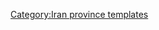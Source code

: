 {{Navbox
|name    = Hormozgan Province
|title   = [[File:Flag of Iran.svg|30px]] [[霍爾木茲甘省]]
|state      = {{{state|autocollapse}}}
|listclass = hlist
|image   = [[File:Hormozgan in Iran.svg|150px]]

|group1  ='''[[首都]]''' 
|list1   =
* [[阿巴斯港]] 

|group2  ='''[[县 (伊朗)]]''' and '''[[伊朗城市列表]]'''
|list2   ={{Navbox subgroup|evenodd=swap

| group1 = {{tsl|en|Abumusa County||Abumusa County}}
| list1  =
* {{tsl|en|Abu Musa, Iran||Abu Musa}}
| group2 = {{tsl|en|Bandar Abbas County||Bandar Abbas County}}
| list2  =
* [[阿巴斯港]]
* {{tsl|en|Fin, Iran||Fin}}
|group3  = {{tsl|en|Bandar Lengeh County||Bandar Lengeh County}}
|list3   =
* [[恰拉克港]]
* [[倫格港]]
* [[基什 (伊朗)]]
* {{tsl|en|Kong, Iran||Kong}}
| group4 = {{tsl|en|Bashagard County||Bashagard County}}
| list4 =
* {{tsl|en|Sardasht, Hormozgan||Sardasht}}
| group5 = {{tsl|en|Bastak County||Bastak County}}
| list5  =
* [[巴斯塔克]]
* {{tsl|en|Jenah||Jenah}}
* {{tsl|en|Kukherd||Kukherd}}
| group6 = {{tsl|en|Hajjiabad County||Hajjiabad County}}
| list6  =
* {{tsl|en|Fareghan||Fareghan}}
* {{tsl|en|Hajjiabad, Hormozgan||Hajjiabad}}
| group7 = {{tsl|en|Jask County||Jask County}}
| list7  =
* [[賈斯克]]
| group8 = {{tsl|en|Khamir County||Khamir County}}
| list8  =
* {{tsl|en|Bandar Khamir||Bandar Khamir}}
* {{tsl|en|Ruydar||Ruydar}}
| group9 = {{tsl|en|Minab County||Minab County}}
| list9  =
* {{tsl|en|Hasht Bandi||Hasht Bandi}}
* [[米納卜]]
* {{tsl|en|Senderk||Senderk}}
* {{tsl|en|Sirik, Iran||Sirik}}
| group10 = {{tsl|en|Parsian County||Parsian County}}
| list10  =
* {{tsl|en|Parsian, Iran||Parsian}}
| group11 = {{tsl|en|Qeshm County||Qeshm County}}
| list11  =
* [[德爾格萬]]
* [[霍爾木茲 (伊朗)]]
* [[格什姆]]
* {{tsl|en|Suza, Iran||Suza}}
| group12 = {{tsl|en|Rudan County||Rudan County}}
| list12  =
* [[代赫巴雷茲]]
* {{tsl|en|Ziarat-e Ali||Ziarat-e Ali}}
}}

|group4  ='''[[旅游]]'''
|list4   =
* {{tsl|en|Boz Dam||Boz Dam}}
* {{tsl|en|Caravanserai||Caravanserai}} of Bastak
* {{tsl|en|Castle of Aamaj||Castle of Aamaj}}
* {{tsl|en|Castle of Siba||Castle of Siba}} 
* {{tsl|en|Dariush Grand Hotel||Dariush Grand Hotel}}
* {{tsl|en|Dasak Mountain||Dasak Mountain}}
* {{tsl|en|Fort of Our Lady of the Conception||Fort of Our Lady of the Conception}}
* {{tsl|en|Geno Biosphere Reserve||Geno Biosphere Reserve}}
* {{tsl|en|Hara forests||Hara forests}} of Qeshm
* {{tsl|en|Harireh||Harireh}}
* Hindu Temple, Bandar Abbas 
* {{tsl|en|The Historic Bath of Siba||The Historic Bath of Siba}}
* {{tsl|en|Khe Aab Mountain||Khe Aab Mountain}}
* [[基什岛]]
** {{tsl|en|Greek Ship||Greek Ship}}
* [[Lashtan Castle]], Bandar Lengeh
* {{tsl|en|Mehran River||Mehran River}}
* {{tsl|en|Nakh Mountain||Nakh Mountain}}
* {{tsl|en|Paraw Kukherd||Paraw Kukherd}}
* Portuguese Castle, Qeshm Island
* {{tsl|en|Takhti Stadium (Bandar Abbas)||Takhti Stadium}}
* {{tsl|en|Terenah||Terenah}}
* {{tsl|en|Zeer Mountain||Zeer Mountain}}

|group5=populated places
|list5=
* {{tsl|en|List of cities, towns and villages in Hormozgan Province||List of cities, towns and villages in Hormozgan Province}}

|group6 = See also
|list6  =
* [[大小通布岛]]
* [[亨多拉比島]]
* [[亨賈姆島]]
* [[霍爾木茲島]]
* [[拉臘克島]]
* {{tsl|en|Lavan Island||Lavan Island}}
* {{tsl|en|Shidvar Island||Shidvar Island}}
* [[錫里島]]
* [[霍爾木茲海峽]]

}}<noinclude>
{{collapsible option}}
[[Category:Iran province templates]]
</noinclude>